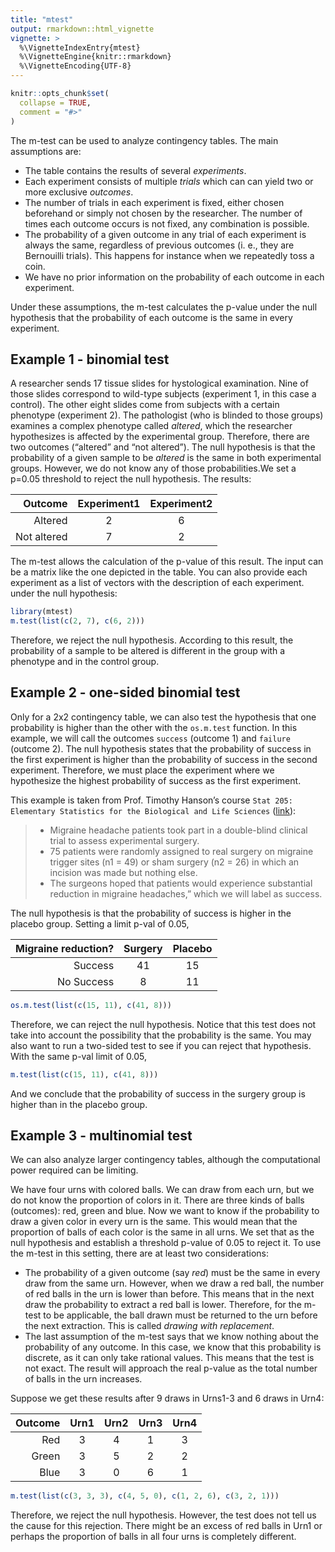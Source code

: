 ```yaml
---
title: "mtest"
output: rmarkdown::html_vignette
vignette: >
  %\VignetteIndexEntry{mtest}
  %\VignetteEngine{knitr::rmarkdown}
  %\VignetteEncoding{UTF-8}
---
```


```r
knitr::opts_chunk$set(
  collapse = TRUE,
  comment = "#>"
)
```

The m-test can be used to analyze contingency tables. The main assumptions are:

* The table contains the results of several *experiments*. 
* Each experiment consists of multiple *trials* which can can yield two or more 
exclusive *outcomes*.
* The number of trials in each experiment is fixed, either chosen beforehand 
or simply not chosen by the researcher. The number of times each outcome occurs 
is not fixed, any combination is possible.
* The probability of a given outcome in any trial of each experiment is always 
the same, regardless of previous outcomes (i. e., they are Bernouilli trials).
This happens for instance when we repeatedly toss a coin. 
* We have no prior information on the probability of each outcome in each 
experiment.

Under these assumptions, the m-test calculates the p-value under the null 
hypothesis that the probability of each outcome is the same in every experiment.

## Example 1 - binomial test

A researcher sends 17 tissue slides for hystological examination. 
Nine of those slides correspond to wild-type subjects (experiment 1, in 
this case a control). The other eight slides come from subjects with a certain 
phenotype (experiment 2). The pathologist (who is blinded to those groups) 
examines a complex phenotype called *altered*, which the researcher hypothesizes 
is affected by the experimental group. Therefore, there are two outcomes 
("altered" and "not altered"). The null hypothesis is that the probability of 
a given sample to be *altered* is 
the same in both experimental groups. However, we do not know any of those 
probabilities.We set a p=0.05 threshold to reject the null hypothesis. 
The results:

| Outcome             | Experiment1 | Experiment2 |
|--------------------:|:-----------:|:-----------:|
| Altered             | 2           | 6           |
| Not altered         | 7           | 2           |

The m-test allows the calculation of the p-value of this result. The input can 
be a matrix like the one depicted in the table. You can also provide each 
experiment as a list of vectors with the description of each experiment.
under the null hypothesis:

```r
library(mtest)
m.test(list(c(2, 7), c(6, 2)))
```
Therefore, we reject the null hypothesis. According to this result, the 
probability of a sample to be altered is different in the group with a 
phenotype and in the control group.

## Example 2 - one-sided binomial test
Only for a 2x2 contingency table, we can also test the hypothesis that one 
probability is higher than the other with the `os.m.test` function. In 
this example, we will call the outcomes `success` (outcome 1) and `failure`
(outcome 2). The null hypothesis states that the probability of success 
in the first experiment is higher than the probability of success in the second 
experiment. Therefore, we must place the experiment where we hypothesize the 
highest probability of success as the first experiment.

This example is taken from Prof. Timothy Hanson's course 
`Stat 205: Elementary Statistics for the Biological and Life Sciences`
([link](https://www.brighamresearcheducation.org/wp-content/uploads/2017/05/Topics-in-Biostatistics.categorical-data-analysis-and-logistic-regression.part-1..05.02.17.pdf])):

> * Migraine headache patients took part in a double-blind clinical
trial to assess experimental surgery.
> * 75 patients were randomly assigned to real surgery on
migraine trigger sites (n1 = 49) or sham surgery (n2 = 26) in
which an incision was made but nothing else.
> * The surgeons hoped that patients would experience \a
substantial reduction in migraine headaches," which we will
label as success.

The null hypothesis is that the probability of success is higher in 
the placebo group. Setting a limit p-val of 0.05,


| Migraine reduction?    | Surgery     | Placebo     |
|-----------------------:|:-----------:|:-----------:|
| Success                | 41          | 15          |
| No Success             | 8           | 11          |


```r
os.m.test(list(c(15, 11), c(41, 8)))
```

Therefore, we can reject the null hypothesis. Notice that this test does not 
take into account the possibility that the probability is the same. You may also 
want to run a two-sided test to see if you can reject that hypothesis. With 
the same p-val limit of 0.05,

```r
m.test(list(c(15, 11), c(41, 8)))
```

And we conclude that the probability of success in the surgery group is higher
than in the placebo group.

## Example 3 - multinomial test
We can also analyze larger contingency tables, although the computational 
power required can be limiting. 

We have four urns with colored balls. We can draw 
from each urn, but we do not know the proportion of colors in it. There are three 
kinds of balls (outcomes): red, green and blue. Now we want to know if 
the probability to draw a given color in every urn is the 
same. This would mean that the proportion of balls of each color is the same 
in all urns. We set that as the null hypothesis and establish a threshold p-value of 
0.05 to reject it. 
To use the m-test in this setting, there are at least two considerations:

* The probability of a given outcome (say 
*red*) must be the same in every draw from the same urn. However, when we 
draw a red ball, the number of red balls in the urn is lower than before. This 
means that in the next draw the probability to extract a red ball is lower.
Therefore, for the m-test to be applicable, the ball drawn must be returned to 
the urn before the next extraction. This is called *drawing with replacement*.
* The last assumption of the m-test says that we know nothing about the 
probability of any outcome. In this case, we know that this probability is 
discrete, as it can only take rational values. This means that the test is 
not exact. The result will approach the real p-value as the total number of 
balls in the urn increases.

Suppose we get these results after 9 draws in Urns1-3 and 6 draws in Urn4:

| Outcome             | Urn1 | Urn2 | Urn3 | Urn4 |
|--------------------:|:----:|:----:|:----:|:----:|
| Red                 | 3    |  4   | 1    | 3    |
| Green               | 3    |  5   | 2    | 2    |
| Blue                | 3    |  0   | 6    | 1    |


```r
m.test(list(c(3, 3, 3), c(4, 5, 0), c(1, 2, 6), c(3, 2, 1)))
```

Therefore, we reject the null hypothesis. However, the test does not tell us 
the cause for this rejection. There might be an excess of red balls in Urn1 or 
perhaps the proportion of balls in all four urns is completely different. 

